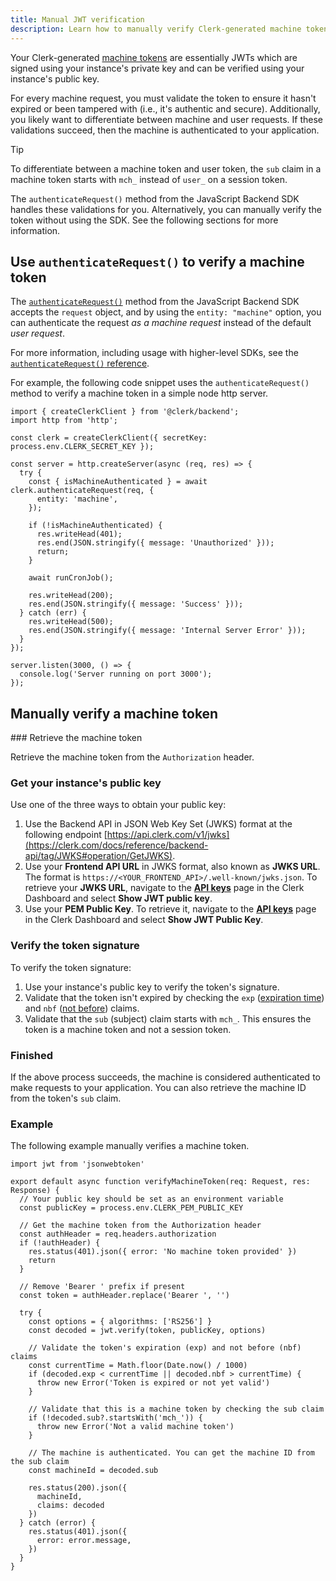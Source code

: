 ```yaml
---
title: Manual JWT verification
description: Learn how to manually verify Clerk-generated machine tokens (JWTs).
---
```


Your Clerk-generated [machine tokens](/docs/machine-requests/machine-tokens) are essentially JWTs which are signed using your instance's private key and can be verified using your instance's public key.

For every machine request, you must validate the token to ensure it hasn't expired or been tampered with (i.e., it's authentic and secure). Additionally, you likely want to differentiate between machine and user requests. If these validations succeed, then the machine is authenticated to your application. 

> [!TIP]
> To differentiate between a machine token and user token, the `sub` claim in a machine token starts with `mch_` instead of `user_` on a session token.

The `authenticateRequest()` method from the JavaScript Backend SDK handles these validations for you. Alternatively, you can manually verify the token without using the SDK. See the following sections for more information.

## Use `authenticateRequest()` to verify a machine token

The [`authenticateRequest()`](/docs/references/backend/authenticate-request) method from the JavaScript Backend SDK accepts the `request` object, and by using the `entity: "machine"` option, you can authenticate the request *as a machine request* instead of the default *user request*.

For more information, including usage with higher-level SDKs, see the [`authenticateRequest()` reference](/docs/references/backend/authenticate-request).

For example, the following code snippet uses the `authenticateRequest()` method to verify a machine token in a simple node http server.

```tsx
import { createClerkClient } from '@clerk/backend';
import http from 'http';

const clerk = createClerkClient({ secretKey: process.env.CLERK_SECRET_KEY });

const server = http.createServer(async (req, res) => {
  try {
    const { isMachineAuthenticated } = await clerk.authenticateRequest(req, { 
      entity: 'machine',
    });

    if (!isMachineAuthenticated) {
      res.writeHead(401);
      res.end(JSON.stringify({ message: 'Unauthorized' }));
      return;
    }

    await runCronJob();
    
    res.writeHead(200);
    res.end(JSON.stringify({ message: 'Success' }));
  } catch (err) {
    res.writeHead(500);
    res.end(JSON.stringify({ message: 'Internal Server Error' }));
  }
});

server.listen(3000, () => {
  console.log('Server running on port 3000');
});
```


## Manually verify a machine token

<Steps>
  ### Retrieve the machine token

  Retrieve the machine token from the `Authorization` header.

  ### Get your instance's public key

  Use one of the three ways to obtain your public key:

  1. Use the Backend API in JSON Web Key Set (JWKS) format at the following endpoint [https://api.clerk.com/v1/jwks](https://clerk.com/docs/reference/backend-api/tag/JWKS#operation/GetJWKS).
  1. Use your **Frontend API URL** in JWKS format, also known as **JWKS URL**. The format is `https://<YOUR_FRONTEND_API>/.well-known/jwks.json`. To retrieve your **JWKS URL**, navigate to the [**API keys**](https://dashboard.clerk.com/last-active?path=api-keys) page in the Clerk Dashboard and select **Show JWT public key**.
  1. Use your **PEM Public Key**. To retrieve it, navigate to the [**API keys**](https://dashboard.clerk.com/last-active?path=api-keys) page in the Clerk Dashboard and select **Show JWT Public Key**.

  ### Verify the token signature

  To verify the token signature:

  1. Use your instance's public key to verify the token's signature.
  1. Validate that the token isn't expired by checking the `exp` ([expiration time](https://datatracker.ietf.org/doc/html/rfc7519#section-4.1.4)) and `nbf` ([not before](https://datatracker.ietf.org/doc/html/rfc7519#section-4.1.5)) claims.
  1. Validate that the `sub` (subject) claim starts with `mch_`. This ensures the token is a machine token and not a session token.

  ### Finished

  If the above process succeeds, the machine is considered authenticated to make requests to your application. You can also retrieve the machine ID from the token's `sub` claim.
</Steps>

### Example

The following example manually verifies a machine token.

```tsx
import jwt from 'jsonwebtoken'

export default async function verifyMachineToken(req: Request, res: Response) {
  // Your public key should be set as an environment variable
  const publicKey = process.env.CLERK_PEM_PUBLIC_KEY

  // Get the machine token from the Authorization header
  const authHeader = req.headers.authorization
  if (!authHeader) {
    res.status(401).json({ error: 'No machine token provided' })
    return
  }

  // Remove 'Bearer ' prefix if present
  const token = authHeader.replace('Bearer ', '')

  try {
    const options = { algorithms: ['RS256'] }
    const decoded = jwt.verify(token, publicKey, options)

    // Validate the token's expiration (exp) and not before (nbf) claims
    const currentTime = Math.floor(Date.now() / 1000)
    if (decoded.exp < currentTime || decoded.nbf > currentTime) {
      throw new Error('Token is expired or not yet valid')
    }

    // Validate that this is a machine token by checking the sub claim
    if (!decoded.sub?.startsWith('mch_')) {
      throw new Error('Not a valid machine token')
    }

    // The machine is authenticated. You can get the machine ID from the sub claim
    const machineId = decoded.sub

    res.status(200).json({ 
      machineId,
      claims: decoded
    })
  } catch (error) {
    res.status(401).json({
      error: error.message,
    })
  }
}
```
